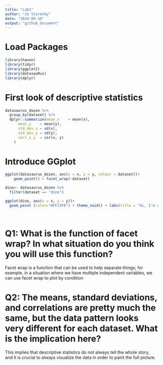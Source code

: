 ```yaml
---
title: "Lab1"
author: "Jo Starenky"
date: "2024-09-16"
output: "github_document"
---
```


# Load Packages
```r

library(haven)
library(tidyr)
library(ggplot2)
library(datasauRus)
library(dplyr)

```

# First look of descriptive statistics 
```r

datasaurus_dozen %>% 
  group_by(dataset) %>%
  dplyr::summarize(mean_x    = mean(x),
      mean_y    = mean(y),
      std_dev_x = sd(x),
      std_dev_y = sd(y),
      corr_x_y  = cor(x, y)
    )


```

# Introduce GGplot
```r

ggplot(datasaurus_dozen, aes(x = x, y = y, colour = dataset))+
    geom_point() + facet_wrap(~dataset)

dino<- datasaurus_dozen %>%
  filter(dataset == "dino")

ggplot(dino, aes(x = x, y = y))+
  geom_point (color="#FF13F0") + theme_void() + labs(title = "Hi, I'm a dino!") + theme(plot.title = element_text(hjust = 0.5, face = "bold", size = 20, color = "pink"))




```


# Q1: What is the function of facet wrap? In what situation do you think you will use this function? 
 Facet wrap is a function that can be used to help separate things; for example, in a situation where we have multiple independent variables, we can use facet wrap to plot by condition
 

# Q2: The means, standard deviations, and correlations are pretty much the same, but the data pattern looks very different for each dataset. What is the implication here? 
This implies that descriptive statistics do not always tell the whole story, and it is crucial to always visualize the data in order to paint the full picture.